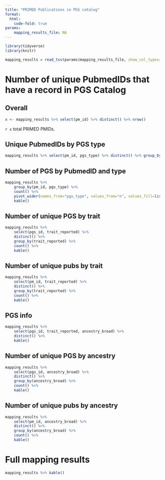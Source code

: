 ```yaml
---
title: "PRIMED Publications in PGS catalog"
format:
  html:
    code-fold: true
params:
    mapping_results_file: NA
---
```


```r
library(tidyverse)
library(knitr)
```

```r
mapping_results = read_tsv(params$mapping_results_file, show_col_types=FALSE)
```

# Number of unique PubmedIDs that have a record in PGS Catalog

## Overall

```r
x <- mapping_results %>% select(pm_id) %>% distinct() %>% nrow()
```

`r x` total PRIMED PMIDs.

## Unique PubmedIDs by PGS type

```r
mapping_results %>% select(pm_id, pgs_type) %>% distinct() %>% group_by(pgs_type) %>% count() %>% kable()
```


## Number of PGS by PubmedID and type

```r
mapping_results %>%
    group_by(pm_id, pgs_type) %>%
    count() %>%
    pivot_wider(names_from="pgs_type", values_from="n", values_fill=list(n=0)) %>%
    kable()
```

## Number of unique PGS by trait
```r
mapping_results %>%
    select(pgs_id, trait_reported) %>%
    distinct() %>%
    group_by(trait_reported) %>%
    count() %>%
    kable()
```

## Number of unique pubs by trait

```r
mapping_results %>%
    select(pm_id, trait_reported) %>%
    distinct() %>%
    group_by(trait_reported) %>%
    count() %>%
    kable()
```

## PGS info

```r
mapping_results %>%
    select(pgs_id, trait_reported, ancestry_broad) %>%
    distinct() %>%
    kable()
```


## Number of unique PGS by ancestry
```r
mapping_results %>%
    select(pgs_id, ancestry_broad) %>%
    distinct() %>%
    group_by(ancestry_broad) %>%
    count() %>%
    kable()
```

## Number of unique pubs by ancestry

```r
mapping_results %>%
    select(pm_id, ancestry_broad) %>%
    distinct() %>%
    group_by(ancestry_broad) %>%
    count() %>%
    kable()
```

# Full mapping results

```r
mapping_results %>% kable()
```
